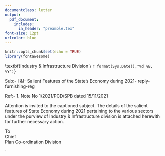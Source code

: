 ```yaml
---
documentclass: letter
output: 
  pdf_document:
    includes:
      in_header: "preamble.tex"
font-size: 12pt 
urlcolor: blue
---
```


```r
knitr::opts_chunk$set(echo = TRUE)
library(fontawesome)
```

\raggedleft \textbf{Industry \& Infrastructure Division \\
`r format(Sys.Date(),"%d %B, %Y")`}

\vspace{0.1cm}

\raggedright \textbf{No. SPB/430/2021 - I \&I}
\vspace{0.35cm}
\begin{center}
\textbf{\large Note}
\end{center}
\vspace{0.55cm}
Sub:- I \&I- Salient Features of the State's Economy during 2021- reply-furnishing-reg  

Ref:- 1. Note No 1/2021/PCD/SPB dated 15/11/2021

Attention is invited to the captioned subject. The details of the salient features of State Economy during 2021 pertaining to the various sectors under the purview of Industry \& Infrastructure division is attached herewith for further necessary action.

\vspace{0.2cm}

\raggedleft \textbf{Chief (I \& I)}

\raggedright 
To  
\hspace{0.7cm} Chief  
\hspace{0.7cm} Plan Co-ordination Division






`